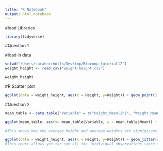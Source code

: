 ```yaml
---
title: "R Notebook"
output: html_notebook
---
```

#load Libraries
```r
library(tidyverse)
```

#Question 1 

#load in data
```r
setwd("/Users/sarahnicholls/Desktop/Biocomp_tutorial12")
weight_height <- read_csv("weight-height.csv")

weight_height
```

#R Scatter plot
```r
ggplot(data = weight_height, aes(x = Height, y=Weight)) + geom_point() + geom_smooth(method = lm)
```

#Question 2 

```r

mean_table <- data.table("Variable" = c("Height_Mean(in)", "Weight_Mean(lbs)"), "Mean" = c(mean(weight_height$Height), mean(weight_height$Weight)))

ggplot(mean_table, aes(x= mean_table$Variable, y = mean_table$Mean)) + geom_bar(stat = "identity") + labs(y = "Mean" , x = "Variable")
 
#This shows how the average Height and average weights are signigicantly different than eachother. This tells a different but somewhat blurred story as it does not show any relationship between height and weight. This would be interested in looking at individual variables but provides little insight into how each variable works in relationship to one another. 
```


```r
ggplot(data = weight_height, aes(x = Height, y=Weight)) + geom_jitter(alpha = 0.1)
#This chart allows you too see all the inidividual observations since there is more shading to indicate higher areas of clustering in points. The most striking part of this ovservation is that there are infact less shaded reagions in the middle of the graph compared to the solid block "line" that exists in the scatter plot above. It shows how this is truly and average collection of people that fall on all parts of the spectrum on the height and weight scale. 
```

